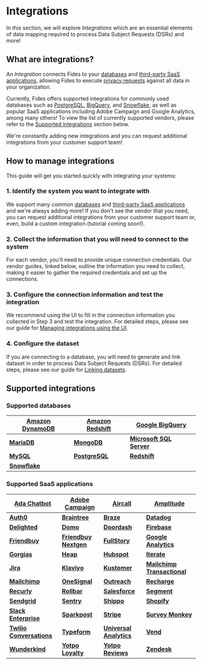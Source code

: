
# Integrations

In this section, we will explore _Integrations_ which are an essential elements of data mapping required to process Data Subject Requests (DSRs) and more!

## What are integrations?

An _Integration_ connects Fides to your [databases](/user-guides/integrations/databases) and [third-party SaaS applications](/user-guides/integrations/saas-integrations), allowing Fides to execute [privacy requests](/user-guides/privacy-requests) against all data in your organization.

Currently, Fides offers supported integrations for commonly used databases such as [PostgreSQL](/user-guides/integrations/databases/postgresql), [BigQuery](/user-guides/integrations/databases/bigquery), and [Snowflake](/user-guides/integrations/databases/snowflake), as well as popular SaaS applications including Adobe Campaign and Google Analytics, among many others! To view the list of currently supported vendors, please refer to the [Supported integrations](#supported_integrations) section below.

We're constantly adding new integrations and you can request additional integrations from your customer support team!

## How to manage integrations

This guide will get you started quickly with integrating your systems:

### 1. Identify the system you want to integrate with

We support many common [databases](/user-guides/integrations/databases) and [third-party SaaS applications](/user-guides/integrations/saas-integrations) and we're always adding more!
If you don't see the vendor that you need, you can request additional integrations from your customer support team or, even, build a custom integration (tutorial coming soon!).

### 2. Collect the information that you will need to connect to the system

For each vendor, you'll need to provide unique connection credentials. Our vendor guides, linked below, outline the information you need to collect, making it easier to gather the required credentials and set up the connections.

### 3. Configure the connection information and test the integration

We recommend using the UI to fill in the connection information you collected in Step 3 and test the integration. For detailed steps, please see our guide for [Managing integrations using the UI](/user-guides/integrations/manage-integrations).

### 4. Configure the dataset

If you are connecting to a database, you will need to generate and link dataset in order to process Data Subject Requests (DSRs). For detailed steps, please see our guide for [Linking datasets](/user-guides/datasets/link-datasets).

## Supported integrations

### Supported databases

| [**Amazon DynamoDB**](/user-guides/integrations/databases/dynamodb) | [**Amazon Redshift**](/user-guides/integrations/databases/redshift) | [**Google BigQuery**](/user-guides/integrations/databases/bigquery)   |
| ------------------------------------------------------------------- | ------------------------------------------------------------------- | --------------------------------------------------------------------- |
| [**MariaDB**](/user-guides/integrations/databases/mariadb)          | [**MongoDB**](/user-guides/integrations/databases/mongodb)          | [**Microsoft SQL Server**](/user-guides/integrations/databases/mssql) |
| [**MySQL**](/user-guides/integrations/databases/mysql)              | [**PostgreSQL**](/user-guides/integrations/databases/postgresql)    | [**Redshift**](/user-guides/integrations/databases/redshift)          |
| [**Snowflake**](/user-guides/integrations/databases/snowflake)      |

### Supported SaaS applications


| **[Ada Chatbot](/user-guides/integrations/saas-integrations/ada-chatbot)**                   | **[Adobe Campaign](/user-guides/integrations/saas-integrations/adobe-campaign)**           | **[Aircall](/user-guides/integrations/saas-integrations/aircall)**                                 | **[Amplitude](/user-guides/integrations/saas-integrations/amplitude)**                             |
| -------------------------------------------------------------------------------------------- | ------------------------------------------------------------------------------------------ | -------------------------------------------------------------------------------------------------- | -------------------------------------------------------------------------------------------------- |
| **[Auth0](/user-guides/integrations/saas-integrations/auth0)**                               | **[Braintree](/user-guides/integrations/saas-integrations/braintree)**                     | **[Braze](/user-guides/integrations/saas-integrations/braze)**                                     | **[Datadog](/user-guides/integrations/saas-integrations/datadog)**                                 |
| **[Delighted](/user-guides/integrations/saas-integrations/delighted)**                       | **[Domo](/user-guides/integrations/saas-integrations/domo)**                               | **[Doordash](/user-guides/integrations/saas-integrations/doordash)**                               | **[Firebase](/user-guides/integrations/saas-integrations/firebase)**                               |
| **[Friendbuy](/user-guides/integrations/saas-integrations/friendbuy)**                       | **[Friendbuy Nextgen](/user-guides/integrations/saas-integrations/friendbuy-nextgen)**     | **[FullStory](/user-guides/integrations/saas-integrations/fullstory)**                             | **[Google Analytics](/user-guides/integrations/saas-integrations/google-analytics)**               |
| **[Gorgias](/user-guides/integrations/saas-integrations/gorgias)**                           | **[Heap](/user-guides/integrations/saas-integrations/heap)**                               | **[Hubspot](/user-guides/integrations/saas-integrations/hubspot)**                                 | **[Iterate](/user-guides/integrations/saas-integrations/iterate)**                                 |
| **[Jira](/user-guides/integrations/saas-integrations/jira)**                                 | **[Klaviyo](/user-guides/integrations/saas-integrations/klaviyo)**                         | **[Kustomer](/user-guides/integrations/saas-integrations/kustomer)**                               | **[Mailchimp Transactional](/user-guides/integrations/saas-integrations/mailchimp-transactional)** |
| **[Mailchimp](/user-guides/integrations/saas-integrations/mailchimp)**                       | **[OneSignal](/user-guides/integrations/saas-integrations/onesignal)**                     | **[Outreach](/user-guides/integrations/saas-integrations/outreach)**                               | **[Recharge](/user-guides/integrations/saas-integrations/recharge)**                               |
| **[Recurly](/user-guides/integrations/saas-integrations/recurly)**                           | **[Rollbar](/user-guides/integrations/saas-integrations/rollbar)**                         | **[Salesforce](/user-guides/integrations/saas-integrations/salesforce)**                           | **[Segment](/user-guides/integrations/saas-integrations/segment)**                                 |
| **[Sendgrid](/user-guides/integrations/saas-integrations/sendgrid)**                         | **[Sentry](/user-guides/integrations/saas-integrations/sentry)**                           | **[Shippo](/user-guides/integrations/saas-integrations/shippo)**                                   | **[Shopify](/user-guides/integrations/saas-integrations/shopify)**                                 |
| **[Slack Enterprise](/user-guides/integrations/saas-integrations/slack-enterprise)**         | **[Sparkpost](/user-guides/integrations/saas-integrations/sparkpost)**                     | **[Stripe](/user-guides/integrations/saas-integrations/stripe)**                                   | **[Survey Monkey](/user-guides/integrations/saas-integrations/survey-monkey)**                     |
| **[Twilio Conversations](/user-guides/integrations/saas-integrations/twilio-conversations)** | **[Typeform](/user-guides/integrations/saas-integrations/typeform)**                       | **[Universal Analytics](/user-guides/integrations/saas-integrations/universal-analytics)**         | **[Vend](/user-guides/integrations/saas-integrations/vend)**                                       | 
| **[Wunderkind](/user-guides/integrations/saas-integrations/wunderkind)**                     | **[Yotpo Loyalty](/user-guides/integrations/saas-integrations/yotpo-loyalty)**             | **[Yotpo Reviews](/user-guides/integrations/saas-integrations/yotpo-reviews)**                     | **[Zendesk](/user-guides/integrations/saas-integrations/zendesk)**                                 | 
